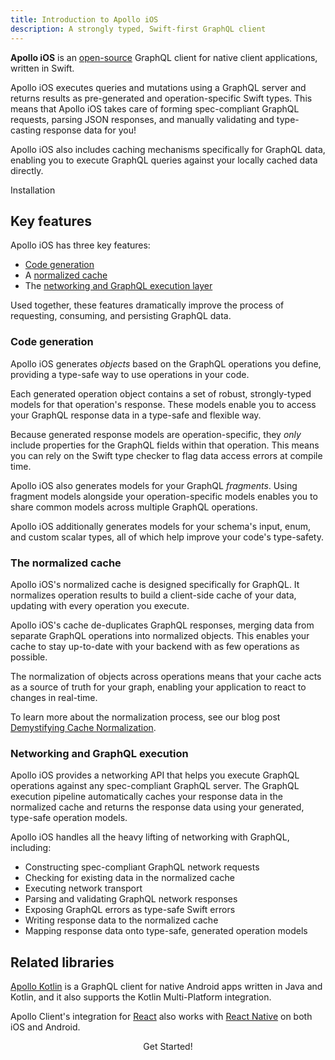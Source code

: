 ```yaml
---
title: Introduction to Apollo iOS
description: A strongly typed, Swift-first GraphQL client
---
```


<SummitCallout
  topic="Apollo iOS"
  workshopName="GraphQL for mobile: Going hands-on with the Apollo iOS Client"
  URL="https://reg.summit.graphql.com/flow/apollo/summit24/AttendeePortal/page/catalog/session/1712948039436001PqAt"
/>

**Apollo iOS** is an [open-source](https://github.com/apollographql/apollo-ios) GraphQL client for native client applications, written in Swift.

Apollo iOS executes queries and mutations using a GraphQL server and returns results as pre-generated and operation-specific Swift types. This means that Apollo iOS takes care of forming spec-compliant GraphQL requests, parsing JSON responses, and manually validating and type-casting response data for you!

Apollo iOS also includes caching mechanisms specifically for GraphQL data, enabling you to execute GraphQL queries against your locally cached data directly.

<div>
  <ButtonLink href="/ios/get-started/" size="lg">
    Installation
  </ButtonLink>
</div>

## Key features

Apollo iOS has three key features:

- [Code generation](#code-generation)
- A [normalized cache](#the-normalized-cache)
- The [networking and GraphQL execution layer](#networking-and-graphql-execution)

Used together, these features dramatically improve the process of requesting, consuming, and persisting GraphQL data.

### Code generation

Apollo iOS generates _objects_ based on the GraphQL operations you define, providing a type-safe way to use operations in your code.

Each generated operation object contains a set of robust, strongly-typed models for that operation's response. These models enable you to access your GraphQL response data in a type-safe and flexible way.

Because generated response models are operation-specific, they _only_ include properties for the GraphQL fields within that operation. This means you can rely on the Swift type checker to flag data access errors at compile time.

Apollo iOS also generates models for your GraphQL _fragments_. Using fragment models alongside your operation-specific models enables you to share common models across multiple GraphQL operations.

Apollo iOS additionally generates models for your schema's input, enum, and custom scalar types, all of which help improve your code's type-safety.

### The normalized cache

Apollo iOS's normalized cache is designed specifically for GraphQL. It normalizes operation results to build a client-side cache of your data, updating with every operation you execute.

Apollo iOS's cache de-duplicates GraphQL responses, merging data from separate GraphQL operations into normalized objects. This enables your cache to stay up-to-date with your backend with as few operations as possible.

The normalization of objects across operations means that your cache acts as a source of truth for your graph, enabling your application to react to changes in real-time.

To learn more about the normalization process, see our blog post [Demystifying Cache Normalization](https://www.apollographql.com/blog/apollo-client/caching/demystifying-cache-normalization).

### Networking and GraphQL execution

Apollo iOS provides a networking API that helps you execute GraphQL operations against any spec-compliant GraphQL server. The GraphQL execution pipeline automatically caches your response data in the normalized cache and returns the response data using your generated, type-safe operation models.

Apollo iOS handles all the heavy lifting of networking with GraphQL, including:

- Constructing spec-compliant GraphQL network requests
- Checking for existing data in the normalized cache
- Executing network transport
- Parsing and validating GraphQL network responses
- Exposing GraphQL errors as type-safe Swift errors
- Writing response data to the normalized cache
- Mapping response data onto type-safe, generated operation models

## Related libraries

[Apollo Kotlin](/kotlin/) is a GraphQL client for native Android apps written in Java and Kotlin, and it also supports the Kotlin Multi-Platform integration.

Apollo Client's integration for [React](/react) also works with [React Native](https://facebook.github.io/react-native/) on both iOS and Android.

<div align="center">
  <ButtonLink href="/ios/get-started/" size="lg">
    Get Started!
  </ButtonLink>
</div>
